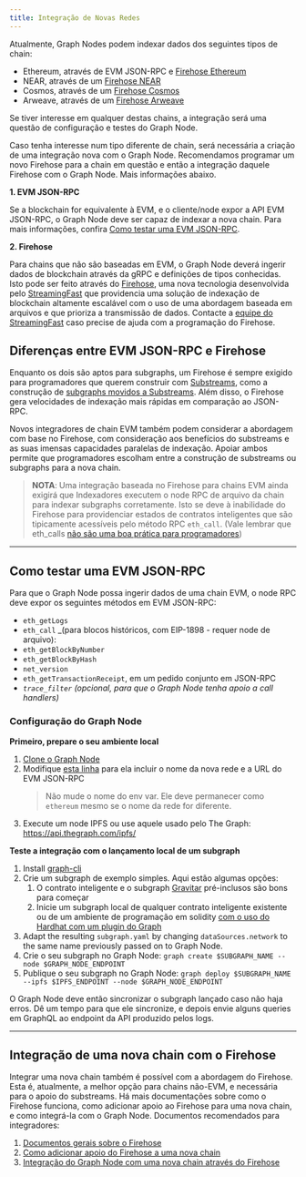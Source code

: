 ```yaml
---
title: Integração de Novas Redes
---
```


Atualmente, Graph Nodes podem indexar dados dos seguintes tipos de chain:

- Ethereum, através de EVM JSON-RPC e [Firehose Ethereum](https://github.com/streamingfast/firehose-ethereum)
- NEAR, através de um [Firehose NEAR](https://github.com/streamingfast/near-firehose-indexer)
- Cosmos, através de um [Firehose Cosmos](https://github.com/graphprotocol/firehose-cosmos)
- Arweave, através de um [Firehose Arweave](https://github.com/graphprotocol/firehose-arweave)

Se tiver interesse em qualquer destas chains, a integração será uma questão de configuração e testes do Graph Node.

Caso tenha interesse num tipo diferente de chain, será necessária a criação de uma integração nova com o Graph Node. Recomendamos programar um novo Firehose para a chain em questão e então a integração daquele Firehose com o Graph Node. Mais informações abaixo.

**1. EVM JSON-RPC**

Se a blockchain for equivalente à EVM, e o cliente/node expor a API EVM JSON-RPC, o Graph Node deve ser capaz de indexar a nova chain. Para mais informações, confira [Como testar uma EVM JSON-RPC](new-chain-integration#testing-an-evm-json-rpc).

**2. Firehose**

Para chains que não são baseadas em EVM, o Graph Node deverá ingerir dados de blockchain através da gRPC e definições de tipos conhecidas. Isto pode ser feito através do [Firehose](firehose/), uma nova tecnologia desenvolvida pelo [StreamingFast](https://www.streamingfast.io/) que providencia uma solução de indexação de blockchain altamente escalável com o uso de uma abordagem baseada em arquivos e que prioriza a transmissão de dados. Contacte a [equipe do StreamingFast](mailto:integrations@streamingfast.io/) caso precise de ajuda com a programação do Firehose.

## Diferenças entre EVM JSON-RPC e Firehose

Enquanto os dois são aptos para subgraphs, um Firehose é sempre exigido para programadores que querem construir com [Substreams](substreams/), como a construção de [subgraphs movidos a Substreams](cookbook/substreams-powered-subgraphs/). Além disso, o Firehose gera velocidades de indexação mais rápidas em comparação ao JSON-RPC.

Novos integradores de chain EVM também podem considerar a abordagem com base no Firehose, com consideração aos benefícios do substreams e as suas imensas capacidades paralelas de indexação. Apoiar ambos permite que programadores escolham entre a construção de substreams ou subgraphs para a nova chain.

> **NOTA**: Uma integração baseada no Firehose para chains EVM ainda exigirá que Indexadores executem o node RPC de arquivo da chain para indexar subgraphs corretamente. Isto se deve à inabilidade do Firehose para providenciar estados de contratos inteligentes que são tipicamente acessíveis pelo método RPC `eth_call`. (Vale lembrar que eth_calls [não são uma boa prática para programadores](https://thegraph.com/blog/improve-subgraph-performance-reduce-eth-calls/))

---

## Como testar uma EVM JSON-RPC

Para que o Graph Node possa ingerir dados de uma chain EVM, o node RPC deve expor os seguintes métodos em EVM JSON-RPC:

- `eth_getLogs`
- `eth_call` \_(para blocos históricos, com EIP-1898 - requer node de arquivo):
- `eth_getBlockByNumber`
- `eth_getBlockByHash`
- `net_version`
- `eth_getTransactionReceipt`, em um pedido conjunto em JSON-RPC
- _`trace_filter`_ _(opcional, para que o Graph Node tenha apoio a call handlers)_

### Configuração do Graph Node

**Primeiro, prepare o seu ambiente local**

1. [Clone o Graph Node](https://github.com/graphprotocol/graph-node)
2. Modifique [esta linha](https://github.com/graphprotocol/graph-node/blob/master/docker/docker-compose.yml#L22) para ela incluir o nome da nova rede e a URL do EVM JSON-RPC
   > Não mude o nome do env var. Ele deve permanecer como `ethereum` mesmo se o nome da rede for diferente.
3. Execute um node IPFS ou use aquele usado pelo The Graph: https://api.thegraph.com/ipfs/

**Teste a integração com o lançamento local de um subgraph**

1. Install [graph-cli](https://github.com/graphprotocol/graph-tooling/tree/main/packages/cli)
2. Crie um subgraph de exemplo simples. Aqui estão algumas opções:
   1. O contrato inteligente e o subgraph [Gravitar](https://github.com/graphprotocol/example-subgraph/tree/f89bdd4628efa4badae7367d4919b3f648083323) pré-inclusos são bons para começar
   2. Inicie um subgraph local de qualquer contrato inteligente existente ou de um ambiente de programação em solidity [com o uso do Hardhat com um plugin do Graph](https://github.com/graphprotocol/hardhat-graph)
3. Adapt the resulting `subgraph.yaml` by changing `dataSources.network` to the same name previously passed on to Graph Node.
4. Crie o seu subgraph no Graph Node: `graph create $SUBGRAPH_NAME --node $GRAPH_NODE_ENDPOINT`
5. Publique o seu subgraph no Graph Node: `graph deploy $SUBGRAPH_NAME --ipfs $IPFS_ENDPOINT --node $GRAPH_NODE_ENDPOINT`

O Graph Node deve então sincronizar o subgraph lançado caso não haja erros. Dê um tempo para que ele sincronize, e depois envie alguns queries em GraphQL ao endpoint da API produzido pelos logs.

---

## Integração de uma nova chain com o Firehose

Integrar uma nova chain também é possível com a abordagem do Firehose. Esta é, atualmente, a melhor opção para chains não-EVM, e necessária para o apoio do substreams. Há mais documentações sobre como o Firehose funciona, como adicionar apoio ao Firehose para uma nova chain, e como integrá-la com o Graph Node. Documentos recomendados para integradores:

1. [Documentos gerais sobre o Firehose](firehose/)
2. [Como adicionar apoio do Firehose a uma nova chain](https://firehose.streamingfast.io/integrate-new-chains/integration-overview)
3. [Integração do Graph Node com uma nova chain através do Firehose](https://github.com/graphprotocol/graph-node/blob/master/docs/implementation/add-chain.md)
